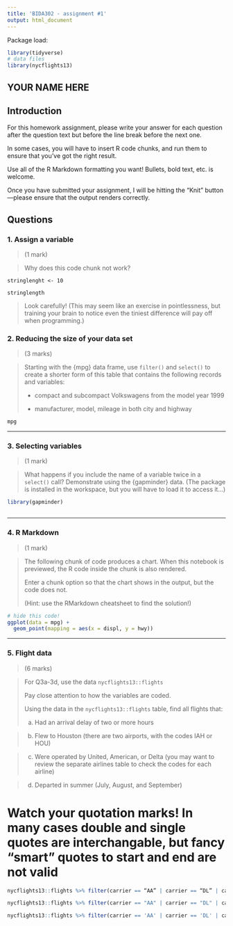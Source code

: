 ```yaml
---
title: 'BIDA302 - assignment #1'
output: html_document
---
```


<!-- This file by Martin Monkman 
is licensed under a Creative Commons Attribution 4.0 International License
https://creativecommons.org/licenses/by/4.0/ -->


Package load:
```r
library(tidyverse)
# data files
library(nycflights13)

```

## YOUR NAME HERE



## Introduction

For this homework assignment, please write your answer for each question after the question text but before the line break before the next one.

In some cases, you will have to insert R code chunks, and run them to ensure that you've got the right result.

Use all of the R Markdown formatting you want! Bullets, bold text, etc. is welcome.

Once you have submitted your assignment, I will be hitting the "Knit" button—please ensure that the output renders correctly.




## Questions


### 1. Assign a variable {#q1-1}
> (1 mark)

> Why does this code chunk not work?

```
stringlenght <- 10

stringlength
```

> Look carefully! (This may seem like an exercise in pointlessness, but training your brain to notice even the tiniest difference will pay off when programming.)




### 2. Reducing the size of your data set {#q1-2}
> (3 marks)

> Starting with the {mpg} data frame, use `filter()` and `select()` to create a shorter form of this table that contains the following records and variables:
>
>* compact and subcompact Volkswagens from the model year 1999
>
>* manufacturer, model, mileage in both city and highway 

```r
mpg

```





***

### 3. Selecting variables {#q1-3}
> (1 mark)

> What happens if you include the name of a variable twice in a `select()` call? Demonstrate using the {gapminder} data.  (The package is installed in the workspace, but you will have to load it to access it...)

```r
library(gapminder)



```





***


### 4. R Markdown {#q1-5}
> (1 mark)

> The following chunk of code produces a chart. When this notebook is previewed, the R code inside the chunk is also rendered.
>
> Enter a chunk option so that the chart shows in the output, but the code does not.
>
> (Hint: use the RMarkdown cheatsheet to find the solution!)


```r
# hide this code!
ggplot(data = mpg) +
  geom_point(mapping = aes(x = displ, y = hwy))

```


***

### 5. Flight data {#q1-6}
> (6 marks)

> For Q3a-3d, use the data `nycflights13::flights`
>
> Pay close attention to how the variables are coded.
>
> Using the data in the `nycflights13::flights` table, find all flights that:
>
>a. Had an arrival delay of two or more hours

>b. Flew to Houston (there are two airports, with the codes IAH or HOU)

>c. Were operated by United, American, or Delta (you may want to review the separate airlines table to check the codes for each airline)

>d. Departed in summer (July, August, and September)




# Watch your quotation marks! In many cases double and single quotes are interchangable, but fancy "smart" quotes to start and end are not valid

```r

nycflights13::flights %>% filter(carrier == “AA” | carrier == “DL” | carrier == “UA”)

nycflights13::flights %>% filter(carrier == "AA" | carrier == "DL" | carrier == "UA")

nycflights13::flights %>% filter(carrier == 'AA' | carrier == 'DL' | carrier == 'UA')

```



